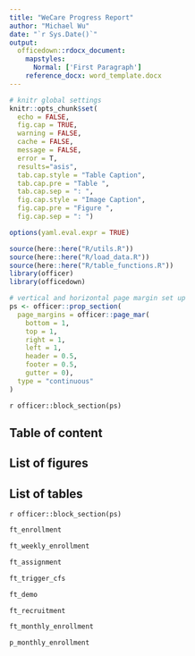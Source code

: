 ```yaml
---
title: "WeCare Progress Report"
author: "Michael Wu"
date: "`r Sys.Date()`"
output: 
  officedown::rdocx_document:
    mapstyles:
      Normal: ['First Paragraph']
    reference_docx: word_template.docx
---
```


```r
# knitr global settings
knitr::opts_chunk$set(
  echo = FALSE, 
  fig.cap = TRUE,
  warning = FALSE, 
  cache = FALSE,
  message = FALSE,
  error = T,
  results="asis",
  tab.cap.style = "Table Caption",
  tab.cap.pre = "Table ",
  tab.cap.sep = ": ",
  fig.cap.style = "Image Caption",
  fig.cap.pre = "Figure ",
  fig.cap.sep = ": ")

options(yaml.eval.expr = TRUE)

source(here::here("R/utils.R"))
source(here::here("R/load_data.R"))
source(here::here("R/table_functions.R"))
library(officer)
library(officedown)
```

```r
# vertical and horizontal page margin set up
ps <- officer::prop_section(
  page_margins = officer::page_mar(
    bottom = 1,
    top = 1,
    right = 1,
    left = 1,
    header = 0.5,
    footer = 0.5,
    gutter = 0),
  type = "continuous"
)
```

`r officer::block_section(ps)`
\newpage

## Table of content

<!---BLOCK_TOC--->

## List of figures

<!---BLOCK_TOC{seq_id: 'fig'}--->

## List of tables

<!---BLOCK_TOC{seq_id: 'tab'}--->

`r officer::block_section(ps)`
\newpage

<!---BLOCK_LANDSCAPE_START--->

```r
ft_enrollment
```

\newpage

```r
ft_weekly_enrollment
```

\newpage

```r
ft_assignment
```

\newpage

<!---BLOCK_LANDSCAPE_STOP--->

```r
ft_trigger_cfs
```

\newpage

<!---BLOCK_LANDSCAPE_START--->

```r
ft_demo
```

\newpage

```r
ft_recruitment
```

\newpage

<!---BLOCK_LANDSCAPE_STOP--->

```r
ft_monthly_enrollment
```

\newpage

<!---BLOCK_LANDSCAPE_START--->

```r
p_monthly_enrollment
```

<!---BLOCK_LANDSCAPE_STOP--->
